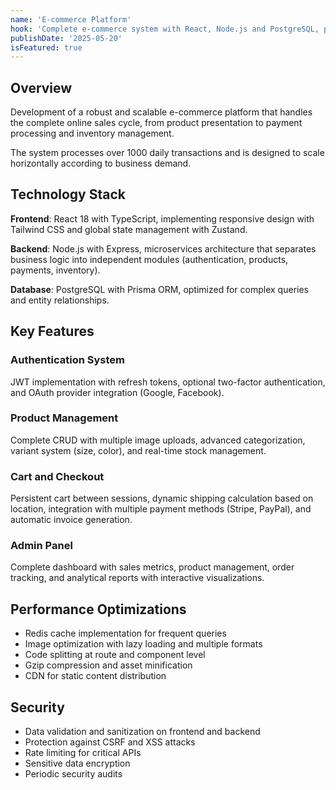 ```yaml
---
name: 'E-commerce Platform'
hook: 'Complete e-commerce system with React, Node.js and PostgreSQL, processing +1000 daily transactions with scalable architecture.'
publishDate: '2025-05-20'
isFeatured: true
---
```


## Overview

Development of a robust and scalable e-commerce platform that handles the complete online sales cycle, from product presentation to payment processing and inventory management.

The system processes over 1000 daily transactions and is designed to scale horizontally according to business demand.

## Technology Stack

**Frontend**: React 18 with TypeScript, implementing responsive design with Tailwind CSS and global state management with Zustand.

**Backend**: Node.js with Express, microservices architecture that separates business logic into independent modules (authentication, products, payments, inventory).

**Database**: PostgreSQL with Prisma ORM, optimized for complex queries and entity relationships.

## Key Features

### Authentication System

JWT implementation with refresh tokens, optional two-factor authentication, and OAuth provider integration (Google, Facebook).

### Product Management

Complete CRUD with multiple image uploads, advanced categorization, variant system (size, color), and real-time stock management.

### Cart and Checkout

Persistent cart between sessions, dynamic shipping calculation based on location, integration with multiple payment methods (Stripe, PayPal), and automatic invoice generation.

### Admin Panel

Complete dashboard with sales metrics, product management, order tracking, and analytical reports with interactive visualizations.

## Performance Optimizations

- Redis cache implementation for frequent queries
- Image optimization with lazy loading and multiple formats
- Code splitting at route and component level
- Gzip compression and asset minification
- CDN for static content distribution

## Security

- Data validation and sanitization on frontend and backend
- Protection against CSRF and XSS attacks
- Rate limiting for critical APIs
- Sensitive data encryption
- Periodic security audits
